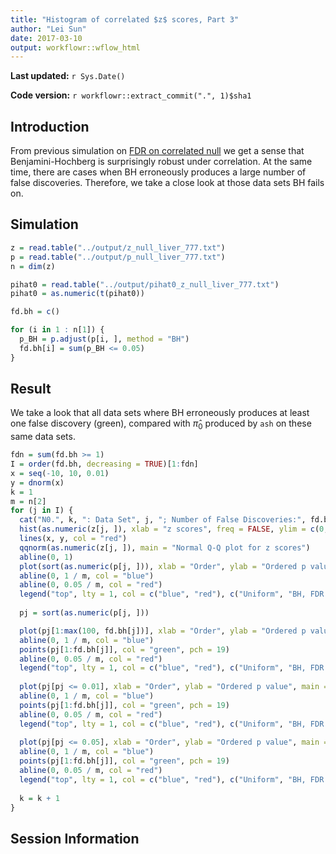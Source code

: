 ```yaml
---
title: "Histogram of correlated $z$ scores, Part 3"
author: "Lei Sun"
date: 2017-03-10
output: workflowr::wflow_html
---
```



**Last updated:** `r Sys.Date()`

**Code version:** `r workflowr::extract_commit(".", 1)$sha1`

## Introduction

From previous simulation on [FDR on correlated null](FDR_Null.html) we get a sense that Benjamini-Hochberg is surprisingly robust under correlation.  At the same time, there are cases when BH erroneously produces a large number of false discoveries.  Therefore, we take a close look at those data sets BH fails on.

## Simulation

```r
z = read.table("../output/z_null_liver_777.txt")
p = read.table("../output/p_null_liver_777.txt")
n = dim(z)
```

```r
pihat0 = read.table("../output/pihat0_z_null_liver_777.txt")
pihat0 = as.numeric(t(pihat0))
```


```r
fd.bh = c()

for (i in 1 : n[1]) {
  p_BH = p.adjust(p[i, ], method = "BH")
  fd.bh[i] = sum(p_BH <= 0.05)
}
```


## Result

We take a look that all data sets where BH erroneously produces at least one false discovery (green), compared with $\hat\pi_0$ produced by `ash` on these same data sets.

```r
fdn = sum(fd.bh >= 1)
I = order(fd.bh, decreasing = TRUE)[1:fdn]
x = seq(-10, 10, 0.01)
y = dnorm(x)
k = 1
m = n[2]
for (j in I) {
  cat("N0.", k, ": Data Set", j, "; Number of False Discoveries:", fd.bh[j], "; pihat0 =", pihat0[j])
  hist(as.numeric(z[j, ]), xlab = "z scores", freq = FALSE, ylim = c(0, 0.45), nclass = 100, main = "10000 z scores, 100 bins")
  lines(x, y, col = "red")
  qqnorm(as.numeric(z[j, ]), main = "Normal Q-Q plot for z scores")
  abline(0, 1)
  plot(sort(as.numeric(p[j, ])), xlab = "Order", ylab = "Ordered p value", main = "All p values")
  abline(0, 1 / m, col = "blue")
  abline(0, 0.05 / m, col = "red")
  legend("top", lty = 1, col = c("blue", "red"), c("Uniform", "BH, FDR = 0.05"))
  
  pj = sort(as.numeric(p[j, ]))

  plot(pj[1:max(100, fd.bh[j])], xlab = "Order", ylab = "Ordered p value", main = "Zoom-in to 100 smallest p values", ylim = c(0, pj[max(100, fd.bh[j])]))
  abline(0, 1 / m, col = "blue")
  points(pj[1:fd.bh[j]], col = "green", pch = 19)
  abline(0, 0.05 / m, col = "red")
  legend("top", lty = 1, col = c("blue", "red"), c("Uniform", "BH, FDR = 0.05"))
  
  plot(pj[pj <= 0.01], xlab = "Order", ylab = "Ordered p value", main = "Zoom-in to p values <= 0.01", ylim = c(0, 0.01))
  abline(0, 1 / m, col = "blue")
  points(pj[1:fd.bh[j]], col = "green", pch = 19)
  abline(0, 0.05 / m, col = "red")
  legend("top", lty = 1, col = c("blue", "red"), c("Uniform", "BH, FDR = 0.05"))
  
  plot(pj[pj <= 0.05], xlab = "Order", ylab = "Ordered p value", main = "Zoom-in to p values <= 0.05", ylim = c(0, 0.05))
  abline(0, 1 / m, col = "blue")
  points(pj[1:fd.bh[j]], col = "green", pch = 19)
  abline(0, 0.05 / m, col = "red")
  legend("top", lty = 1, col = c("blue", "red"), c("Uniform", "BH, FDR = 0.05"))
  
  k = k + 1
}
```


## Session Information

